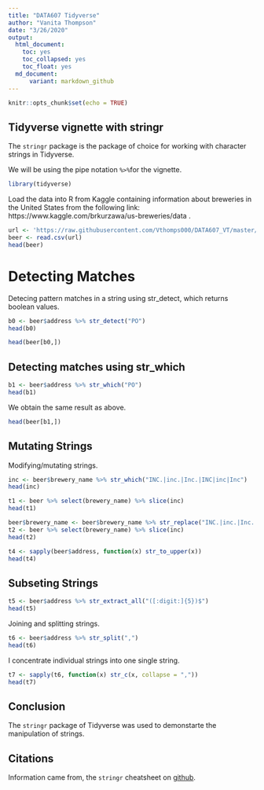 ---
title: "DATA607 Tidyverse"
author: "Vanita Thompson"
date: "3/26/2020"
output:
  html_document: 
    toc: yes
    toc_collapsed: yes
    toc_float: yes
  md_document:
      variant: markdown_github
---

```{r setup, include=FALSE}
knitr::opts_chunk$set(echo = TRUE)
```

## Tidyverse vignette with stringr


The `stringr` package  is the package of choice for working with character strings in Tidyverse.

We will be using the pipe notation `%>%`for the vignette.

```{r message=FALSE, warning=FALSE}
library(tidyverse)
```

Load the data into R from Kaggle containing information about breweries in the United States from the following link: https://www.kaggle.com/brkurzawa/us-breweries/data .

```{r}
url <- 'https://raw.githubusercontent.com/Vthomps000/DATA607_VT/master/beer.csv'
beer <- read.csv(url)
head(beer)
```

# Detecting Matches

Detecing pattern matches in a string using str_detect, which returns boolean values.

```{r}
b0 <- beer$address %>% str_detect("PO")
head(b0)
```

```{r}
head(beer[b0,])
```

## Detecting matches using str_which

```{r}
b1 <- beer$address %>% str_which("PO")
head(b1)
```

We obtain the same result as above.

```{r}
head(beer[b1,])
```

## Mutating Strings

Modifying/mutating strings.

```{r}
inc <- beer$brewery_name %>% str_which("INC.|inc.|Inc.|INC|inc|Inc")
head(inc)
```


```{r}
t1 <- beer %>% select(brewery_name) %>% slice(inc)
head(t1)
```

```{r}
beer$brewery_name <- beer$brewery_name %>% str_replace("INC.|inc.|Inc.|INC|inc|Inc", "Inc.")
t2 <- beer %>% select(brewery_name) %>% slice(inc)
head(t2)
```

```{r}
t4 <- sapply(beer$address, function(x) str_to_upper(x))
head(t4)
```

## Subseting Strings


```{r}
t5 <- beer$address %>% str_extract_all("([:digit:]{5})$")
head(t5)
```

Joining and splitting strings.

```{r}
t6 <- beer$address %>% str_split(",")
head(t6)
```

I concentrate individual strings into one single string.

```{r}
t7 <- sapply(t6, function(x) str_c(x, collapse = ","))
head(t7)
```

## Conclusion

The `stringr` package of Tidyverse was used to demonstarte the manipulation of  strings.
 
## Citations
 
Information came from,  the `stringr` cheatsheet on [github](https://github.com/rstudio/cheatsheets/blob/master/strings.pdf).
